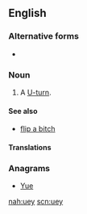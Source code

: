 ==English==

===Alternative forms===
*

===Noun===
{{en-noun}}

# {{Australia|British|Canadian|US|colloquial}} A [[U-turn]].

====See also====
* [[flip a bitch]] {{qualifier|US}}

====Translations====
{{trans-see|U-turn}}

===Anagrams===
* [[Yue#English|Yue]]

[[nah:uey]]
[[scn:uey]]